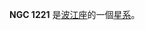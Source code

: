 {{NGCInfoBox|NGCID=NGC 1221|發現者=法蘭斯·萊文沃思|發現日期=1886年-月-日|其他編號=MCG -1-9-2|曆元=J2000.0|赤經=3時8分15.6秒
|赤緯=-4°15'35"|星座=波江座|星體=星系|星等=14.1|表面亮度=13.2|藍等=15}}

'''NGC 1221''' 是[[波江座|波江座]]的一個[[星系|星系]]。

{{NGCReference|1221}}
{{Catalogs|NGC=1221}}